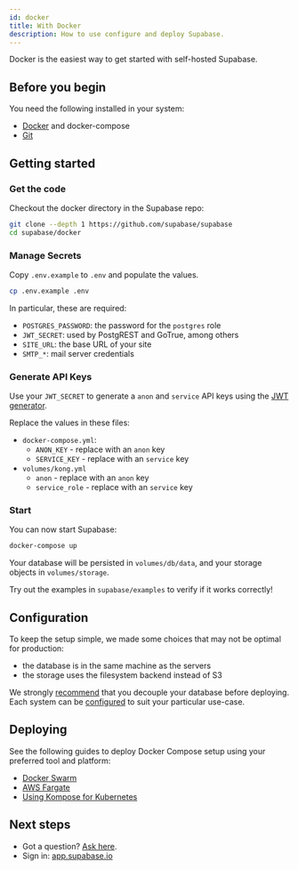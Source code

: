 ```yaml
---
id: docker
title: With Docker
description: How to use configure and deploy Supabase.
---
```


Docker is the easiest way to get started with self-hosted Supabase.

## Before you begin

You need the following installed in your system:

- [Docker](https://docs.docker.com/engine/install/) and docker-compose
- [Git](https://git-scm.com/downloads)

## Getting started

### Get the code

Checkout the docker directory in the Supabase repo:

```sh
git clone --depth 1 https://github.com/supabase/supabase
cd supabase/docker
```

### Manage Secrets

Copy `.env.example` to `.env` and populate the values.

```sh
cp .env.example .env
```

In particular, these are required:

- `POSTGRES_PASSWORD`: the password for the `postgres` role 
- `JWT_SECRET`: used by PostgREST and GoTrue, among others
- `SITE_URL`: the base URL of your site
- `SMTP_*`: mail server credentials

### Generate API Keys

Use your `JWT_SECRET` to generate a `anon` and `service` API keys using the [JWT generator](/docs/guides/hosting/overview#api-keys).

Replace the values in these files:

- `docker-compose.yml`: 
  - `ANON_KEY` - replace with an `anon` key
  - `SERVICE_KEY` - replace with an `service` key
- `volumes/kong.yml`
  - `anon` - replace with an `anon` key
  - `service_role` - replace with an `service` key

### Start 

You can now start Supabase:

```sh
docker-compose up
```

Your database will be persisted in `volumes/db/data`, and your storage objects in `volumes/storage`. 

Try out the examples in `supabase/examples` to verify if it works correctly!


## Configuration

To keep the setup simple, we made some choices that may not be optimal for production:

- the database is in the same machine as the servers
- the storage uses the filesystem backend instead of S3

We strongly [recommend](/docs/guides/hosting/overview#managing-your-database) that you decouple your database
before deploying.
Each system can be [configured](/docs/guides/hosting/overview#configuration) to suit your particular use-case.

## Deploying

See the following guides to deploy Docker Compose setup using your preferred tool and platform:

- [Docker Swarm](https://docs.docker.com/engine/swarm/stack-deploy/)
- [AWS Fargate](https://aws.amazon.com/blogs/containers/deploy-applications-on-amazon-ecs-using-docker-compose/)
- [Using Kompose for Kubernetes](https://kubernetes.io/docs/tasks/configure-pod-container/translate-compose-kubernetes/)


## Next steps

- Got a question? [Ask here](https://github.com/supabase/supabase/discussions).
- Sign in: [app.supabase.io](https://app.supabase.io)
